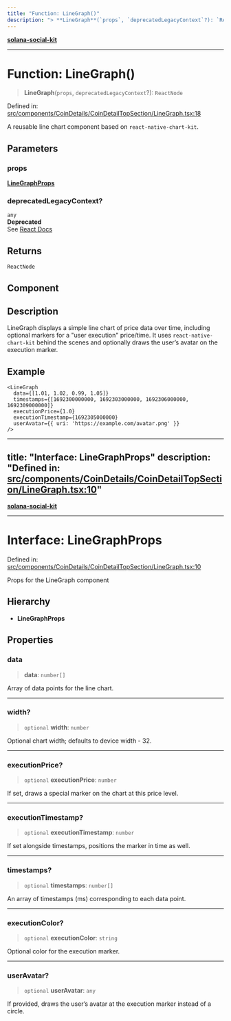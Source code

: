 ```yaml
---
title: "Function: LineGraph()"
description: "> **LineGraph**(`props`, `deprecatedLegacyContext`?): `ReactNode`"
---
```


[**solana-social-kit**](../../../../README.mdx)

***

# Function: LineGraph()

> **LineGraph**(`props`, `deprecatedLegacyContext`?): `ReactNode`

Defined in: [src/components/CoinDetails/CoinDetailTopSection/LineGraph.tsx:18](https://github.com/SendArcade/solana-app-kit/blob/bd4b3556b/src/components/CoinDetails/CoinDetailTopSection/LineGraph.tsx#L18)

A reusable line chart component based on `react-native-chart-kit`.

## Parameters

### props

[**LineGraphProps**](../interfaces/LineGraphProps.mdx)

### deprecatedLegacyContext?

`any`  
**Deprecated**  
See [React Docs](https://legacy.reactjs.org/docs/legacy-context.html#referencing-context-in-lifecycle-methods)

## Returns

`ReactNode`

## Component

## Description

LineGraph displays a simple line chart of price data over time, including optional markers for a "user execution" price/time. It uses `react-native-chart-kit` behind the scenes and optionally draws the user’s avatar on the execution marker.

## Example

```tsx
<LineGraph
  data={[1.01, 1.02, 0.99, 1.05]}
  timestamps={[1692300000000, 1692303000000, 1692306000000, 1692309000000]}
  executionPrice={1.0}
  executionTimestamp={1692305000000}
  userAvatar={{ uri: 'https://example.com/avatar.png' }}
/>
```

---
title: "Interface: LineGraphProps"
description: "Defined in: [src/components/CoinDetails/CoinDetailTopSection/LineGraph.tsx:10](https://github.com/SendArcade/solana-app-kit/blob/bd4b3556b/src/components/CoinDetails/CoinDetailTopSection/LineGraph.tsx#L10)"
---

[**solana-social-kit**](../../../../README.mdx)

***

# Interface: LineGraphProps

Defined in: [src/components/CoinDetails/CoinDetailTopSection/LineGraph.tsx:10](https://github.com/SendArcade/solana-app-kit/blob/bd4b3556b/src/components/CoinDetails/CoinDetailTopSection/LineGraph.tsx#L10)

Props for the LineGraph component

## Hierarchy

- **LineGraphProps**

## Properties

### data

> **data**: `number[]`

Array of data points for the line chart.

***

### width?

> `optional` **width**: `number`

Optional chart width; defaults to device width - 32.

***

### executionPrice?

> `optional` **executionPrice**: `number`

If set, draws a special marker on the chart at this price level.

***

### executionTimestamp?

> `optional` **executionTimestamp**: `number`

If set alongside timestamps, positions the marker in time as well.

***

### timestamps?

> `optional` **timestamps**: `number[]`

An array of timestamps (ms) corresponding to each data point.

***

### executionColor?

> `optional` **executionColor**: `string`

Optional color for the execution marker.

***

### userAvatar?

> `optional` **userAvatar**: `any`

If provided, draws the user’s avatar at the execution marker instead of a circle.
